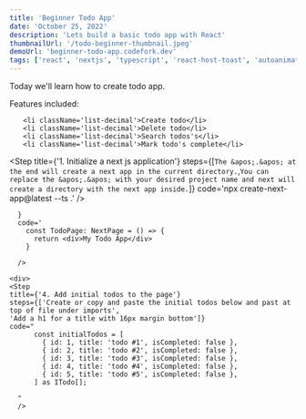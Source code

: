 ```yaml
---
title: 'Beginner Todo App'
date: 'October 25, 2022'
description: 'Lets build a basic todo app with React'
thumbnailUrl: '/todo-beginner-thumbnail.jpeg'
demoUrl: 'beginner-todo-app.codefork.dev'
tags: ['react', 'nextjs', 'typescript', 'react-host-toast', 'autoanimate']
---
```


<div className='text-lg mb-6'>Today we'll learn how to create todo app.</div>

<div className="mb-10">
  <p className="font-semibold">Features included: </p>
  <ol className='pl-8'>

    <li className='list-decimal'>Create todo</li>
    <li className='list-decimal'>Delete todo</li>
    <li className='list-decimal'>Search todos's</li>
    <li className='list-decimal'>Mark todo's complete</li>

  </ol>
</div>

<main className="flex flex-col gap-8">
  <div> 
    
  <Step title={'1. Initialize a next js application'} steps={[`The &apos;.&apos; at the end will create a next app in the current directory.`,`You can replace the &apos;.&apos; with your desired project name and next will create a directory with the next app inside.`]}
  code='npx create-next-app@latest --ts .'
  />

  </div>

  <div>
    <Step title={'2. Setup index file'} steps={[
      `In /pages there will be a file named index.ts .`,
      `Next js gives us a index file already filled out.`,
      `Clear this file and include the following code.`]
      
      }
      code='
        const TodoPage: NextPage = () => { 
          return <div>My Todo App</div>
        }

      />

  </div>

    <div>
    <Step
    title={'4. Add initial todos to the page'}
    steps={['Create or copy and paste the initial todos below and past at top of file under imports',
    'Add a h1 for a title with 16px margin bottom']}
    code="
          const initialTodos = [
            { id: 1, title: 'todo #1', isCompleted: false },
            { id: 2, title: 'todo #2', isCompleted: false },
            { id: 3, title: 'todo #3', isCompleted: false },
            { id: 4, title: 'todo #4', isCompleted: false },
            { id: 5, title: 'todo #5', isCompleted: false },
          ] as ITodo[];

      "
      />

  </div>

</main>
